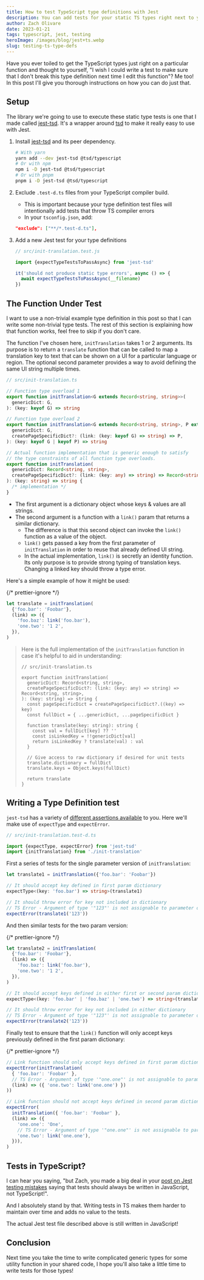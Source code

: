 ```yaml
---
title: How to test TypeScript type definitions with Jest
description: You can add tests for your static TS types right next to your regular Jest tests
author: Zach Olivare
date: 2023-01-21
tags: typescript, jest, testing
heroImage: /images/blog/jest+ts.webp
slug: testing-ts-type-defs
---
```


Have you ever toiled to get the TypeScript types just right on a particular function and thought to yourself, "I wish I could write a test to make sure that I don't break this type definition next time I edit this function"? Me too! In this post I'll give you thorough instructions on how you can do just that.

## Setup

The library we're going to use to execute these static type tests is one that I made called [jest-tsd](https://github.com/0livare/jest-tsd). It's a wrapper around [tsd](https://github.com/SamVerschueren/tsd) to make it really easy to use with Jest.

1. Install [jest-tsd](https://github.com/0livare/jest-tsd) and its peer dependency.

   ```bash
   # With yarn
   yarn add --dev jest-tsd @tsd/typescript
   # Or with npm
   npm i -D jest-tsd @tsd/typescript
   # Or with pnpm
   pnpm i -D jest-tsd @tsd/typescript
   ```

1. Exclude `.test-d.ts` files from your TypeScript compiler build.

   - This is important because your type definition test files will intentionally add tests that throw TS compiler errors
   - In your `tsconfig.json`, add:

   ```json
   "exclude": ["**/*.test-d.ts"],
   ```

1. Add a new Jest test for your type definitions

   ```js
   // src/init-translation.test.js

   import {expectTypeTestsToPassAsync} from 'jest-tsd'

   it('should not produce static type errors', async () => {
     await expectTypeTestsToPassAsync(__filename)
   })
   ```

## The Function Under Test

I want to use a non-trivial example type definition in this post so that I can write some non-trivial type tests. The rest of this section is explaining how that function works, feel free to skip if you don't care.

The function I've chosen here, `initTranslation` takes 1 or 2 arguments. Its purpose is to return a `translate` function that can be called to map a translation key to text that can be shown on a UI for a particular language or region. The optional second parameter provides a way to avoid defining the same UI string multiple times.

```ts
// src/init-translation.ts

// Function type overload 1
export function initTranslation<G extends Record<string, string>>(
  genericDict: G,
): (key: keyof G) => string

// Function type overload 2
export function initTranslation<G extends Record<string, string>, P extends Record<string, string>>(
  genericDict: G,
  createPageSpecificDict?: (link: (key: keyof G) => string) => P,
): (key: keyof G | keyof P) => string

// Actual function implementation that is generic enough to satisfy
// the type constraints of all function type overloads.
export function initTranslation(
  genericDict: Record<string, string>,
  createPageSpecificDict?: (link: (key: any) => string) => Record<string, string>,
): (key: string) => string {
  /* implementation */
}
```

- The first argument is a dictionary object whose keys & values are all strings.
- The second argument is a function with a `link()` param that returns a similar dictionary.
  - The difference is that this second object can invoke the `link()` function as a value of the object.
  - `link()` gets passed a key from the first parameter of `initTranslation` in order to reuse that already defined UI string.
  - In the actual implementation, `link()` is secretly an identity function. Its only purpose is to provide strong typing of translation keys. Changing a linked key should throw a type error.

Here's a simple example of how it might be used:

{/* prettier-ignore */}
```ts
let translate = initTranslation(
  {'foo.bar': 'Foobar'},
  (link) => ({
    'foo.baz': link('foo.bar'),
    'one.two': '1 2',
  }),
)
```

> Here is the full implementation of the `initTranslation` function in case it's helpful to aid in understanding:
>
> ```ts--showMore
> // src/init-translation.ts
>
> export function initTranslation(
>   genericDict: Record<string, string>,
>   createPageSpecificDict?: (link: (key: any) => string) => Record<string, string>,
> ): (key: string) => string {
>   const pageSpecificDict = createPageSpecificDict?.((key) => key)
>   const fullDict = { ...genericDict, ...pageSpecificDict }
>
>   function translate(key: string): string {
>     const val = fullDict[key] ?? ''
>     const isLinkedKey = !!genericDict[val]
>     return isLinkedKey ? translate(val) : val
>   }
>
>   // Give access to raw dictionary if desired for unit tests
>   translate.dictionary = fullDict
>   translate.keys = Object.keys(fullDict)
>
>   return translate
> }
> ```

## Writing a Type Definition test

`jest-tsd` has a variety of [different assertions available](https://github.com/0livare/jest-tsd#assertions) to you. Here we'll make use of `expectType` and `expectError`.

```ts
// src/init-translation.test-d.ts

import {expectType, expectError} from 'jest-tsd'
import {initTranslation} from './init-translation'
```

First a series of tests for the single parameter version of `initTranslation`:

```ts
let translate1 = initTranslation({'foo.bar': 'Foobar'})

// It should accept key defined in first param dictionary
expectType<(key: 'foo.bar') => string>(translate1)

// It should throw error for key not included in dictionary
// TS Error - Argument of type '"123"' is not assignable to parameter of type '"foo.bar"'
expectError(translate1('123'))
```

And then similar tests for the two param version:

{/* prettier-ignore */}
```ts
let translate2 = initTranslation(
  {'foo.bar': 'Foobar'},
  (link) => ({
    'foo.baz': link('foo.bar'),
    'one.two': '1 2',
  }),
)

// It should accept keys defined in either first or second param dictionary
expectType<(key: 'foo.bar' | 'foo.baz' | 'one.two') => string>(translate2)

// It should throw error for key not included in either dictionary
// TS Error - Argument of type '"123"' is not assignable to parameter of type '"foo.bar" | "foo.baz" | "one.two"'
expectError(translate2('123'))
```

Finally test to ensure that the `link()` function will only accept keys previously defined in the first param dictionary:

{/* prettier-ignore */}
```ts
// Link function should only accept keys defined in first param dictionary
expectError(initTranslation(
  { 'foo.bar': 'Foobar' }, 
  // TS Error - Argument of type '"one.one"' is not assignable to parameter of type '"foo.bar"'
  (link) => ({ 'one.two': link('one.one') })
))

// Link function should not accept keys defined in second param dictionary
expectError(
  initTranslation({ 'foo.bar': 'Foobar' }, 
  (link) => ({
    'one.one': 'One',
    // TS Error - Argument of type '"one.one"' is not assignable to parameter of type '"foo.bar"'
    'one.two': link('one.one'),
  })),
)
```

## Tests in TypeScript?

I can hear you saying, "but Zach, you made a big deal in your [post on Jest testing mistakes](/blog/js-testing-mistakes) saying that tests should always be written in JavaScript, not TypeScript!".

And I absolutely stand by that. Writing tests in TS makes them harder to maintain over time and adds no value to the tests.

The actual Jest test file described above is still written in JavaScript!

## Conclusion

Next time you take the time to write complicated generic types for some utility function in your shared code, I hope you'll also take a little time to write tests for those types!
